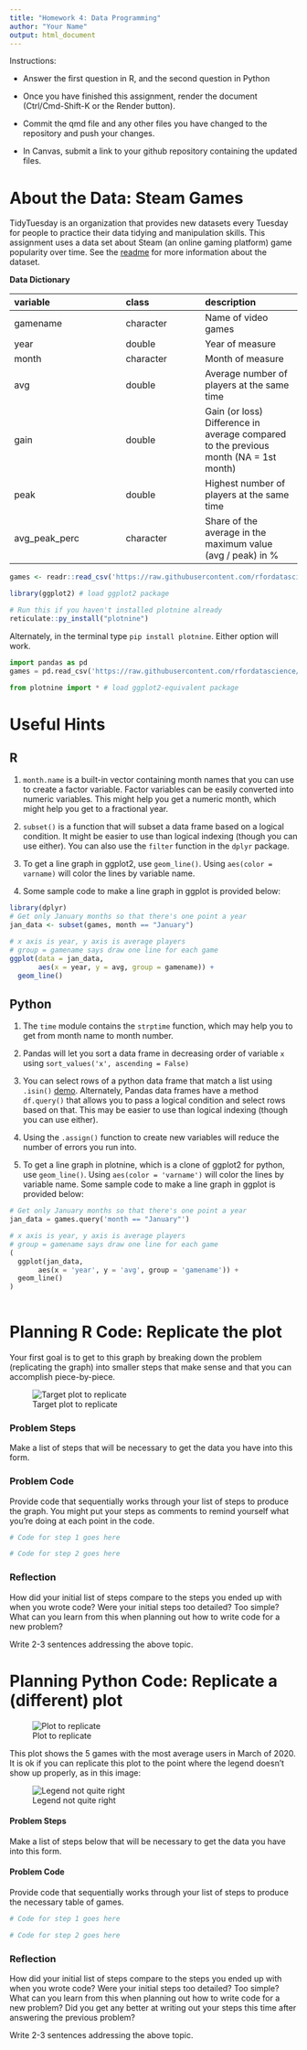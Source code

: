 ```yaml
---
title: "Homework 4: Data Programming"
author: "Your Name"
output: html_document
---
```


Instructions:

- Answer the first question in R, and the second question in Python

- Once you have finished this assignment, render the document (Ctrl/Cmd-Shift-K or the Render button).

- Commit the qmd file and any other files you have changed to the repository and push your changes.

- In Canvas, submit a link to your github repository containing the updated files.

# About the Data: Steam Games

TidyTuesday is an organization that provides new datasets every Tuesday for people to practice their data tidying and manipulation skills. This assignment uses a data set about Steam (an online gaming platform) game popularity over time. See the [readme](https://github.com/rfordatascience/tidytuesday/blob/master/data/2021/2021-03-16/readme.md) for more information about the dataset.

**Data Dictionary**

| variable      | class     | description                                                                          |
|:---------------------------|:-------------------|:-----------------------|
| gamename      | character | Name of video games                                                                  |
| year          | double    | Year of measure                                                                      |
| month         | character | Month of measure                                                                     |
| avg           | double    | Average number of players at the same time                                           |
| gain          | double    | Gain (or loss) Difference in average compared to the previous month (NA = 1st month) |
| peak          | double    | Highest number of players at the same time                                           |
| avg_peak_perc | character | Share of the average in the maximum value (avg / peak) in %                          |

```r
games <- readr::read_csv('https://raw.githubusercontent.com/rfordatascience/tidytuesday/master/data/2021/2021-03-16/games.csv')

library(ggplot2) # load ggplot2 package
```



```r
# Run this if you haven't installed plotnine already
reticulate::py_install("plotnine")
```

Alternately, in the terminal type `pip install plotnine`. Either option will work.


```python
import pandas as pd
games = pd.read_csv('https://raw.githubusercontent.com/rfordatascience/tidytuesday/master/data/2021/2021-03-16/games.csv')

from plotnine import * # load ggplot2-equivalent package
```

# Useful Hints

## R

1.  `month.name` is a built-in vector containing month names that you can use to create a factor variable. Factor variables can be easily converted into numeric variables. This might help you get a numeric month, which might help you get to a fractional year.

2.  `subset()` is a function that will subset a data frame based on a logical condition. It might be easier to use than logical indexing (though you can use either). You can also use the `filter` function in the `dplyr` package.

3.  To get a line graph in ggplot2, use `geom_line()`. Using `aes(color = varname)` will color the lines by variable name.

4.  Some sample code to make a line graph in ggplot is provided below:

```r
library(dplyr)
# Get only January months so that there's one point a year
jan_data <- subset(games, month == "January")

# x axis is year, y axis is average players
# group = gamename says draw one line for each game
ggplot(data = jan_data, 
       aes(x = year, y = avg, group = gamename)) + 
  geom_line()
```

## Python

1.  The `time` module contains the `strptime` function, which may help you to get from month name to month number.

2. Pandas will let you sort a data frame in decreasing order of variable `x` using `sort_values('x', ascending = False)`

3. You can select rows of a python data frame that match a list using `.isin()` [demo](https://www.kite.com/python/answers/how-to-filter-a-pandas-dataframe-with-a-list-by-%60in%60-or-%60not-in%60-in-python). Alternately, Pandas data frames have a method `df.query()` that allows you to pass a logical condition and select rows based on that. This may be easier to use than logical indexing (though you can use either).

4. Using the `.assign()` function to create new variables will reduce the number of errors you run into.

5.  To get a line graph in plotnine, which is a clone of ggplot2 for python, use `geom_line()`. Using `aes(color = 'varname')` will color the lines by variable name. Some sample code to make a line graph in ggplot is provided below:

```python
# Get only January months so that there's one point a year
jan_data = games.query('month == "January"')

# x axis is year, y axis is average players
# group = gamename says draw one line for each game
(
  ggplot(jan_data, 
       aes(x = 'year', y = 'avg', group = 'gamename')) + 
  geom_line()
)
  
```

# Planning R Code: Replicate the plot

Your first goal is to get to this graph by breaking down the problem (replicating the graph) into smaller steps that make sense and that you can accomplish piece-by-piece.

![Target plot to replicate](https://i.imgur.com/rbgdd3X.png)

### Problem Steps

Make a list of steps that will be necessary to get the data you have into this form.

### Problem Code

Provide code that sequentially works through your list of steps to produce the graph. You might put your steps as comments to remind yourself what you're doing at each point in the code.

```r
# Code for step 1 goes here

```

```r
# Code for step 2 goes here

```



### Reflection

How did your initial list of steps compare to the steps you ended up with when you wrote code? Were your initial steps too detailed? Too simple? What can you learn from this when planning out how to write code for a new problem? 

Write 2-3 sentences addressing the above topic.


# Planning Python Code: Replicate a (different) plot

![Plot to replicate](https://i.imgur.com/hoTGRKW.png)

This plot shows the 5 games with the most average users in March of 2020. It is ok if you can replicate this plot to the point where the legend doesn't show up properly, as in this image:

![Legend not quite right](https://i.imgur.com/t0wYCV8.png)


#### Problem Steps

Make a list of steps below that will be necessary to get the data you have into this form.

#### Problem Code

Provide code that sequentially works through your list of steps to produce the necessary table of games.

```python
# Code for step 1 goes here

```


```python
# Code for step 2 goes here

```


### Reflection

How did your initial list of steps compare to the steps you ended up with when you wrote code? Were your initial steps too detailed? Too simple? What can you learn from this when planning out how to write code for a new problem? Did you get any better at writing out your steps this time after answering the previous problem?

Write 2-3 sentences addressing the above topic.
